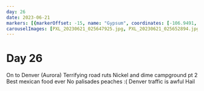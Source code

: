 ```yaml
---
day: 26
date: 2023-06-21
markers: [{markerOffset: -15, name: "Gypsum", coordinates: [-106.9491, 39.6447]},{markerOffset: -15, name: "Denver", coordinates: [-104.9903, 39.7392]}]
carouselImages: [PXL_20230621_025647925.jpg, PXL_20230621_025652894.jpg]
---
```

# Day 26

On to Denver (Aurora)
Terrifying road ruts
Nickel and dime campground pt 2
Best mexican food ever
No palisades peaches :(
Denver traffic is awful
Hail
